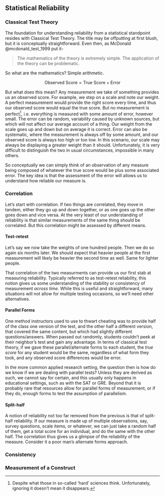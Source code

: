 ## Statistical Reliability

### Classical Test Theory

The foundation for understanding reliability from a statistical standpoint resides with Classical Test Theory.  The title may be offputting at first blush, but it is conceptually straightforward.  Even then, as McDonald @mcdonald_test_1999 put it-  

> The mathematics of the theory is extremely simple. The application of the theory can be problematic.

So what are the mathematics?  Simple arithmetic.


$$\mathrm{Observed\  Score = True\  Score + Error}$$

But what does this mean?  Any measurement we take of something provides us an observed score.  For example, we step on a scale and note our weight.  A perfect measurement would provide the right score every time, and thus our observed score would equal the true score.  But no measurement is perfect[^noperfect], i.e. everything is measured with some amount of error, however small.  The error can be random, variability caused by unknown sources, but which will not affect our average account of a thing.  Our weight from the scale goes up and down but on average it is correct.  Error can also be systematic, where the measurement is always off by some amount, and our observed score is always too high or too low.  In this scenario, our scale may always be displaying a greater weight than it should. Unfortunately, it is very difficult to distinguish the two in usual circumstances, impossible in many others.  

So conceptually we can simply think of an observation of any measure being composed of whatever the true score would be plus some associated error.  The key idea is that the assessment of the error will allows us to understand how reliable our measure is.


### Correlation
<!-- rstudio has some major bug where the editor does not allow proper editing around this point; the solution was to add space from header-->

Let's start with correlation. If two things are correlated, they move in tandem, either they go up and down together, or as one goes up the other goes down and vice versa. At the very least of our understanding of reliability is that similar measurements of the same thing should be correlated.  But this correlation might be assessed by different means.


#### Test-retest

Let's say we now take the weights of one hundred people.  Then we do so again six months later.  We should expect that heavier people at the first measurement will likely be heavier the second time as well.  Same for lighter people.

That correlation of the two measurments can provide us our first stab at measuring reliability. Typically referred to as test-retest reliability, this notion gives us some understanding of the stability or consistency of measurement *across time*. While this is useful and straightforward, many situations will not allow for multiple testing occasions, so we'll need other alternatives.


#### Parallel Forms

One method instructors used to use to thwart cheating was to provide half of the class one version of the test, and the other half a different version, that covered the same content, but which had slightly different questions/answers.  When passed out randomly, students couldn't peek at their neighbor's test and gain any advantage.  In terms of classical test theory, if we gave these parallel/alternate forms to each student, the *true score* for any student would be the same, regardless of what form they took, and any observed score differences would be error.

In the more common applied research setting, the question then is how do we know if we are dealing with parallel tests?  Unless they are derived as such, we cannot say for certain, and this usually only happens in educational settings, such as with the SAT or GRE. Beyond that it is probably rare that resources allow for parallel forms of measurement, or if they do, enough forms to test the assumption of parallelism.


#### Split-half

A notion of reliability not too far removed from the previous is that of split-half reliability. If our measure is made up of multiple observations, say, survey questions, scale items, or whatever, we can just take a random half of them, get a total score for an individual, and do the same with the other half.  The correlation thus gives us a glimpse of the reliability of the measure.  Consider it a poor man's alternate forms approach.

### Consistency



### Measurement of a Construct



[^noperfect]: Despite what those in so-called 'hard' sciences think.  Unfortunately, ignoring it doesn't mean it disappears.